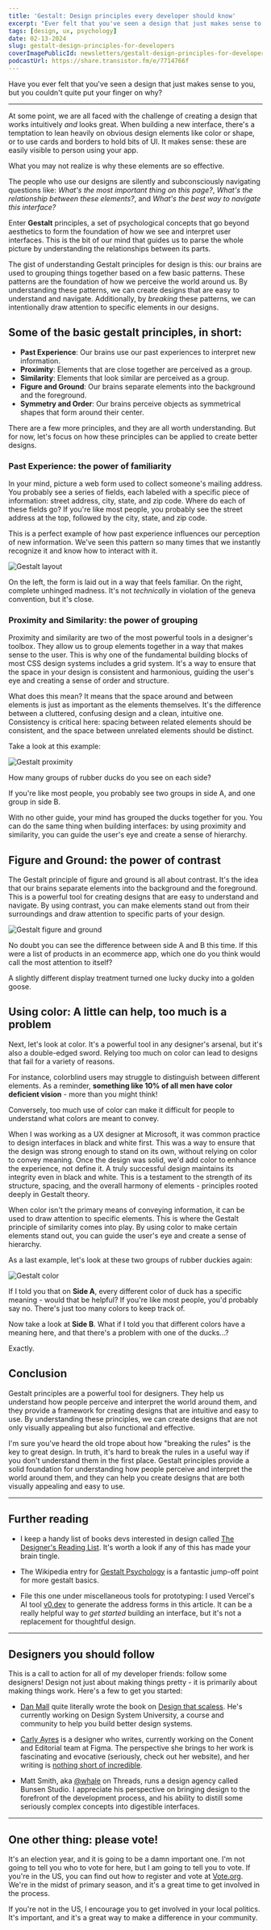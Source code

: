 ```yaml
---
title: 'Gestalt: Design principles every developer should know'
excerpt: "Ever felt that you've seen a design that just makes sense to you, but you couldn't quite put your finger on why? There's rules for that. Let's talk about Gestalt"
tags: [design, ux, psychology]
date: 02-13-2024
slug: gestalt-design-principles-for-developers
coverImagePublicId: newsletters/gestalt-design-principles-for-developers/cover
podcastUrl: https://share.transistor.fm/e/7714766f
---
```


Have you ever felt that you've seen a design that just makes sense to you, but you couldn't quite put your finger on why?

---

At some point, we are all faced with the challenge of creating a design that works intuitively _and_ looks great. When building a new interface, there's a temptation to lean heavily on obvious design elements like color or shape, or to use cards and borders to hold bits of UI. It makes sense: these are easily visible to person using your app.

What you may not realize is why these elements are so effective.

The people who use our designs are silently and subconsciously navigating questions like: _What's the most important thing on this page?_, _What's the relationship between these elements?_, and _What's the best way to navigate this interface?_

Enter **Gestalt** principles, a set of psychological concepts that go beyond aesthetics to form the foundation of how we see and interpret user interfaces. This is the bit of our mind that guides us to parse the whole picture by understanding the relationships between its parts.

The gist of understanding Gestalt principles for design is this: our brains are used to grouping things together based on a few basic patterns. These patterns are the foundation of how we perceive the world around us. By understanding these patterns, we can create designs that are easy to understand and navigate. Additionally, by _breaking_ these patterns, we can intentionally draw attention to specific elements in our designs.

## Some of the basic gestalt principles, in short:

- **Past Experience**: Our brains use our past experiences to interpret new information.
- **Proximity**: Elements that are close together are perceived as a group.
- **Similarity**: Elements that look similar are perceived as a group.
- **Figure and Ground**: Our brains separate elements into the background and the foreground.
- **Symmetry and Order**: Our brains perceive objects as symmetrical shapes that form around their center.

There are a few more principles, and they are all worth understanding. But for now, let's focus on how these principles can be applied to create better designs.

### Past Experience: the power of familiarity

In your mind, picture a web form used to collect someone's mailing address. You probably see a series of fields, each labeled with a specific piece of information: street address, city, state, and zip code. Where do each of these fields go? If you're like most people, you probably see the street address at the top, followed by the city, state, and zip code.

This is a perfect example of how past experience influences our perception of new information. We've seen this pattern so many times that we instantly recognize it and know how to interact with it.

<Image
  publicId="newsletters/gestalt-design-principles-for-developers/gestalt-layout"
  alt="Gestalt layout"
  caption="One of these should feel natural."
/>

On the left, the form is laid out in a way that feels familiar. On the right, complete unhinged madness. It's not _technically_ in violation of the geneva convention, but it's close.

### Proximity and Similarity: the power of grouping

Proximity and similarity are two of the most powerful tools in a designer's toolbox. They allow us to group elements together in a way that makes sense to the user. This is why one of the fundamental building blocks of most CSS design systems includes a grid system. It's a way to ensure that the space in your design is consistent and harmonious, guiding the user's eye and creating a sense of order and structure.

What does this mean? It means that the space around and between elements is just as important as the elements themselves. It's the difference between a cluttered, confusing design and a clean, intuitive one. Consistency is critical here: spacing between related elements should be consistent, and the space between unrelated elements should be distinct.

Take a look at this example:

<Image
  publicId="newsletters/gestalt-design-principles-for-developers/gestalt-proximity"
  alt="Gestalt proximity"
  caption="Without thinking too hard, you can probably tell which elements are related to each other."
/>

How many groups of rubber ducks do you see on each side?

If you're like most people, you probably see two groups in side A, and one group in side B.

With no other guide, your mind has grouped the ducks together for you. You can do the same thing when building interfaces: by using proximity and similarity, you can guide the user's eye and create a sense of hierarchy.

## Figure and Ground: the power of contrast

The Gestalt principle of figure and ground is all about contrast. It's the idea that our brains separate elements into the background and the foreground. This is a powerful tool for creating designs that are easy to understand and navigate. By using contrast, you can make elements stand out from their surroundings and draw attention to specific parts of your design.

<Image
  publicId="newsletters/gestalt-design-principles-for-developers/gestalt-figure-ground"
  alt="Gestalt figure and ground"
  caption="The figure and ground principle is a powerful tool for creating designs that are easy to understand and navigate."
/>

No doubt you can see the difference between side A and B this time. If this were a list of products in an ecommerce app, which one do you think would call the most attention to itself?

A slightly different display treatment turned one lucky ducky into a golden goose.

## Using color: A little can help, too much is a problem

Next, let's look at color. It's a powerful tool in any designer's arsenal, but it's also a double-edged sword. Relying too much on color can lead to designs that fail for a variety of reasons.

For instance, colorblind users may struggle to distinguish between different elements. As a reminder, **something like 10% of all men have color deficient vision** - more than you might think!

Conversely, too much use of color can make it difficult for people to understand what colors are meant to convey.

When I was working as a UX designer at Microsoft, it was common practice to design interfaces in black and white first. This was a way to ensure that the design was strong enough to stand on its own, without relying on color to convey meaning. Once the design was solid, we'd add color to enhance the experience, not define it. A truly successful design maintains its integrity even in black and white. This is a testament to the strength of its structure, spacing, and the overall harmony of elements - principles rooted deeply in Gestalt theory.

When color isn't the primary means of conveying information, it can be used to draw attention to specific elements. This is where the Gestalt principle of similarity comes into play. By using color to make certain elements stand out, you can guide the user's eye and create a sense of hierarchy.

As a last example, let's look at these two groups of rubber duckies again:

<Image
  publicId="newsletters/gestalt-design-principles-for-developers/gestalt-color"
  alt="Gestalt color"
  caption="Color can be used to draw attention to specific elements."
/>

If I told you that on **Side A**, every different color of duck has a specific meaning - would that be helpful? If you're like most people, you'd probably say no. There's just too many colors to keep track of.

Now take a look at **Side B**. What if I told you that different colors have a meaning here, and that there's a problem with one of the ducks...?

Exactly.

## Conclusion

Gestalt principles are a powerful tool for designers. They help us understand how people perceive and interpret the world around them, and they provide a framework for creating designs that are intuitive and easy to use. By understanding these principles, we can create designs that are not only visually appealing but also functional and effective.

I'm sure you've heard the old trope about how "breaking the rules" is the key to great design. In truth, it's hard to break the rules in a useful way if you don't understand them in the first place. Gestalt principles provide a solid foundation for understanding how people perceive and interpret the world around them, and they can help you create designs that are both visually appealing and easy to use.

---

## Further reading

- I keep a handy list of books devs interested in design called [The Designer's Reading List](https://hardcover.app/@irreverentmike/lists/the-designers-reading-list). It's worth a look if any of this has made your brain tingle.

- The Wikipedia entry for [Gestalt Psychology](https://en.wikipedia.org/wiki/Gestalt_psychology) is a fantastic jump-off point for more gestalt basics.

- File this one under miscellaneous tools for prototyping: I used Vercel's AI tool [v0.dev](https://v0.dev/) to generate the address forms in this article. It can be a really helpful way to _get started_ building an interface, but it's not a replacement for thoughtful design.

---

## Designers you should follow

This is a call to action for all of my developer friends: follow some designers! Design not just about making things pretty - it is primarily about making things work. Here's a few to get you started:

- [Dan Mall](https://danmall.com/) quite literally wrote the book on [Design that scaless](https://amzn.to/48hj7fc). He's currently working on Design System University, a course and community to help you build better design systems.

- [Carly Ayres](https://www.carlyayres.com/) is a designer who writes, currently working on the Conent and Editorial team at Figma. The perspective she brings to her work is fascinating and evocative (seriously, check out her website), and her writing is [nothing short of incredible](https://www.figma.com/blog/the-new-vernacular-of-work/).

- Matt Smith, aka [@whale](https://www.threads.net/@whale) on Threads, runs a design agency called Bunsen Studio. I appreciate his perspective on bringing design to the forefront of the development process, and his ability to distill some seriously complex concepts into digestible interfaces.

---

## One other thing: please vote!

It's an election year, and it is going to be a damn important one. I'm not going to tell you who to vote for here, but I am going to tell you to vote. If you're in the US, you can find out how to register and vote at [Vote.org](https://vote.org). We're in the midst of primary season, and it's a great time to get involved in the process.

If you're not in the US, I encourage you to get involved in your local politics. It's important, and it's a great way to make a difference in your community.
